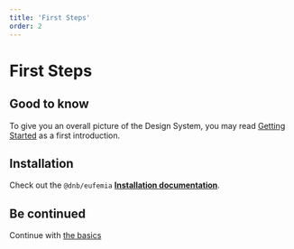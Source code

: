 ```yaml
---
title: 'First Steps'
order: 2
---
```



# First Steps

## Good to know

To give you an overall picture of the Design System, you may read [Getting Started](/uilib/getting-started) as a first introduction.

## Installation

Check out the `@dnb/eufemia` **[Installation documentation](/uilib/usage/#installation)**.

## Be continued

Continue with [the basics](/uilib/usage/first-steps/the-basics)
